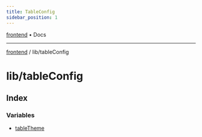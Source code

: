 ```yaml
---
title: TableConfig
sidebar_position: 1
---
```


[frontend](./tableConfig/../..) • Docs

***

[frontend](./tableConfig/../..) / lib/tableConfig

# lib/tableConfig

## Index

### Variables

- [tableTheme](./tableConfig/variables/tableTheme)
